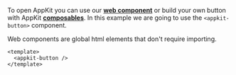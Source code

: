 To open AppKit you can use our [**web component**](/appkit/vue/core/components) or build your own button with AppKit [**composables**](/appkit/vue/core/composables#useAppKit).
In this example we are going to use the `<appkit-button>` component.

Web components are global html elements that don't require importing.

```tsx
<template>
  <appkit-button />
</template>
```
